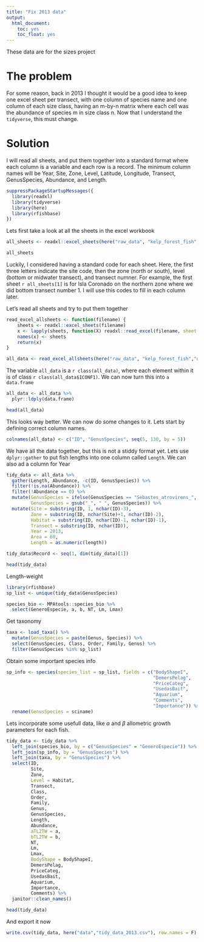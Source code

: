 ```yaml
---
title: "Fix 2013 data"
output:
  html_document:
    toc: yes
    toc_float: yes
---
```


These data are for the sizes project

# The problem

For some reason, back in 2013 I thought it would be a good idea to keep one excel sheet per transect, with one column of species name and one column of each size class, having an m-by-n matrix where each cell was the abundance of species m in size class n. Now that I understand the `tidyverse`, this must change.

# Solution

I will read all sheets, and put them together into a standard format where each column is a variable and each row is a record. The minimum column names will be Year, Site, Zone, Level, Latitude, Longitude, Transect, GenusSpecies, Abundance, and Length.

```r
suppressPackageStartupMessages({
  library(readxl)
  library(tidyverse)
  library(here)
  library(rfishbase)
})
```

Lets first take a look at all the sheets in the excel workbook

```r
all_sheets <- readxl::excel_sheets(here("raw_data", "kelp_forest_fish","datos2013.xls"))

all_sheets

```

Luckily, I considered having a standard code for each sheet. Here, the first three letters indicate the site code, then the zone (north or south), level (bottom or midwater transect), and transect numner. For example, the first sheet `r all_sheets[1]` is for Isla Coronado on the northern zone where we did bottom transect number 1. I will use this codes to fill in each column later.

Let's read all sheets and try to put them together

```r

read_excel_allsheets <- function(filename) {
    sheets <- readxl::excel_sheets(filename)
    x <- lapply(sheets, function(X) readxl::read_excel(filename, sheet = X, col_names = T))
    names(x) <- sheets
    return(x)
}

all_data <- read_excel_allsheets(here("raw_data", "kelp_forest_fish","datos2013.xls"))

```

The variable `all_data` is a `r class(all_data)`, where each element within it is of class `r class(all_data$ICONF1)`. We can now turn this into `a data.frame`

```r
all_data <- all_data %>% 
  plyr::ldply(data.frame)

head(all_data)
```

This looks way better. We can now do some changes to it. Lets start by defining correct column names.

```r
colnames(all_data) <- c("ID", "GenusSpecies", seq(5, 130, by = 5))
```

We have all the data together, but this is not a stiddy format yet. Lets use `dplyr::gather` to put fish lengths into one column called `Length`. We can also ad a column for Year

```r
tidy_data <- all_data %>% 
  gather(Length, Abundance, -c(ID, GenusSpecies)) %>%
  filter(!is.na(Abundance)) %>% 
  filter(!Abundance == 0) %>% 
  mutate(GenusSpecies = ifelse(GenusSpecies == "Sebastes_atrovirens_", "Sebastes_atrovirens", GenusSpecies),
         GenusSpecies = gsub("_", " ", GenusSpecies)) %>% 
  mutate(Site = substring(ID, 1, nchar(ID)-3),
         Zone = substring(ID, nchar(Site)+1, nchar(ID)-2),
         Habitat = substring(ID, nchar(ID)-1, nchar(ID)-1),
         Transect = substring(ID, nchar(ID)),
         Year = 2013,
         Area = 60,
         Length = as.numeric(length))

tidy_data$Record <- seq(1, dim(tidy_data)[1])

head(tidy_data)
```
Length-weight

```r
library(rfishbase)
sp_list <- unique(tidy_data$GenusSpecies)

species_bio <- MPAtools::species_bio %>% 
  select(GeneroEspecie, a, b, NT, Lm, Lmax)

```

Get taxonomy

```r
taxa <- load_taxa() %>% 
  mutate(GenusSpecies = paste(Genus, Species)) %>% 
  select(GenusSpecies, Class, Order, Family, Genus) %>% 
  filter(GenusSpecies %in% sp_list)
```


Obtain some important species info

```r
sp_info <- species(species_list = sp_list, fields = c("BodyShapeI",
                                                      "DemersPelag",
                                                      "PriceCateg",
                                                      "UsedasBait",
                                                      "Aquarium",
                                                      "Comments",
                                                      "Importance")) %>% 
  rename(GenusSpecies = sciname)
```

Lets incorporate some usefull data, like $\alpha$ and $\beta$ allometric growth parameters for each fish.

```r
tidy_data <- tidy_data %>% 
  left_join(species_bio, by = c("GenusSpecies" = "GeneroEspecie")) %>% 
  left_join(sp_info, by = "GenusSpecies") %>% 
  left_join(taxa, by = "GenusSpecies") %>% 
  select(ID,
         Site,
         Zone,
         Level = Habitat,
         Transect,
         Class,
         Order,
         Family,
         Genus,
         GenusSpecies,
         Length,
         Abundance,
         aTL2TW = a,
         bTL2TW = b,
         NT,
         Lm,
         Lmax,
         BodyShape = BodyShapeI,
         DemersPelag,
         PriceCateg,
         UsedasBait,
         Aquarium,
         Importance,
         Comments) %>% 
  janitor::clean_names()

head(tidy_data)
```

And export it now

```r
write.csv(tidy_data, here("data","tidy_data_2013.csv"), row.names = F)
```














